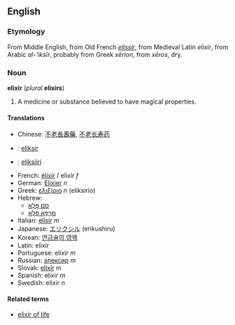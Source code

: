 ==English==
===Etymology===
From Middle English, from Old French ''[[elissir]]'', from Medieval Latin ''elixir'', from Arabic ''al-'iksīr'', probably from Greek ''xērion'', from ''xēros'', dry.

===Noun===
'''elixir''' (''plural'' '''elixirs''')

#A medicine or substance believed to have magical properties.

====Translations====
*Chinese: [[不老長壽藥]], [[不老长寿药]]
*{{da}}: [[eliksir]]
*{{fi}}: [[eliksiiri]]
*French: [[élixir]] / elixir ''f''
*German: [[Elixier]] ''n''
*Greek: [[ελιξίριο]] ''n'' (eliksírio)
*Hebrew:
**[[סם פלא|סַם פֶּלֶא]]
**[[מרפא פלא|מַרְפֵּא פֶּלֶא]]
*Italian: [[elisir]] ''m''
*Japanese: [[エリクシル]] (erikushiru)
*Korean: [[연금술의 영액]]
*Latin: elixir
*Portuguese: elixir ''m''
*Russian: [[элексир]] ''m''
*Slovak: [[elixír]] ''m''
*Spanish: elixir ''m''
*Swedish: elixir ''n''

====Related terms====
*[[elixir of life]]